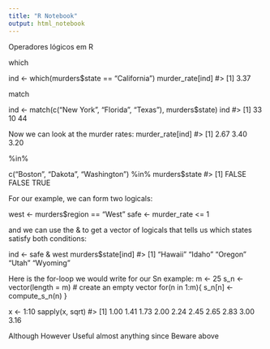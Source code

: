 ```yaml
---
title: "R Notebook"
output: html_notebook
---
```


Operadores lógicos em R


which

ind <- which(murders$state == "California")
murder_rate[ind]
#> [1] 3.37


match

ind <- match(c("New York", "Florida", "Texas"), murders$state)
ind
#> [1] 33 10 44

Now we can look at the murder rates:
murder_rate[ind]
#> [1] 2.67 3.40 3.20


%in%

c("Boston", "Dakota", "Washington") %in% murders$state
#> [1] FALSE FALSE TRUE



For our example, we can form two logicals:

west <- murders$region == "West"
safe <- murder_rate <= 1

and we can use the & to get a vector of logicals that tells us which states satisfy both conditions:

ind <- safe & west
murders$state[ind]
#> [1] "Hawaii" "Idaho" "Oregon" "Utah" "Wyoming"





Here is the for-loop we would write for our Sn example:
m <- 25
s_n <- vector(length = m) # create an empty vector
for(n in 1:m){
s_n[n] <- compute_s_n(n)
}


x <- 1:10
sapply(x, sqrt)
#> [1] 1.00 1.41 1.73 2.00 2.24 2.45 2.65 2.83 3.00 3.16





Although
However
Useful
almost 
anything
since
Beware
above
